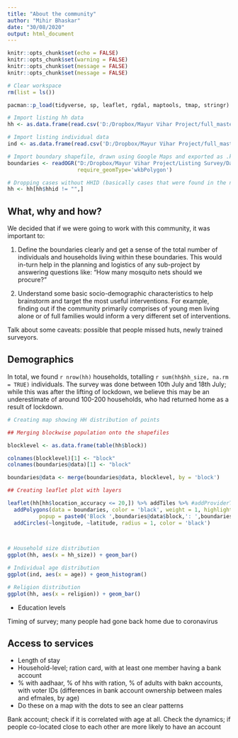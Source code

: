 ```yaml
---
title: "About the community"
author: "Mihir Bhaskar"
date: "30/08/2020"
output: html_document
---
```


```r
knitr::opts_chunk$set(echo = FALSE)
knitr::opts_chunk$set(warning = FALSE)
knitr::opts_chunk$set(message = FALSE)
knitr::opts_chunk$set(message = FALSE)

# Clear workspace
rm(list = ls())

pacman::p_load(tidyverse, sp, leaflet, rgdal, maptools, tmap, stringr)

# Import listing hh data
hh <- as.data.frame(read.csv('D:/Dropbox/Mayur Vihar Project/full_master_hh_data.csv')) 

# Import listing individual data
ind <- as.data.frame(read.csv('D:/Dropbox/Mayur Vihar Project/full_master_ind_data.csv')) 

# Import boundary shapefile, drawn using Google Maps and exported as .kml
boundaries <- readOGR("D:/Dropbox/Mayur Vihar Project/Listing Survey/Data/Raw/Blocks for listing.kml",
                      require_geomType='wkbPolygon')

# Dropping cases without HHID (basically cases that were found in the net distribution but didn't match)
hh <- hh[hh$hhid != "",]

```

## What, why and how?

We decided that if we were going to work with this community, it was important to:

1. Define the boundaries clearly and get a sense of the total number of individuals and households living within these boundaries. This would in-turn help in the planning and logistics of any sub-project by answering questions like: "How many mosquito nets should we procure?"

2. Understand some basic socio-demographic characteristics to help brainstorm and target the most useful interventions. For example, finding out if the community primarily comprises of young men living alone or of full families would inform a very different set of interventions. 

Talk about some caveats: possible that people missed huts, newly trained surveyors. 

## Demographics

In total, we found `r nrow(hh)` households, totalling `r sum(hh$hh_size, na.rm = TRUE)` individuals. The survey was done between 10th July and 18th July; while this was after the lifting of lockdown, we believe this may be an underestimate of around 100-200 households, who had returned home as a result of lockdown.

```r

# Creating map showing HH distribution of points

## Merging blockwise population onto the shapefiles

blocklevel <- as.data.frame(table(hh$block))

colnames(blocklevel)[1] <- "block"
colnames(boundaries@data)[1] <- "block"

boundaries@data <- merge(boundaries@data, blocklevel, by = 'block') 

## Creating leaflet plot with layers 

leaflet(hh[hh$location_accuracy <= 20,]) %>% addTiles %>% #addProviderTiles("Esri.WorldImagery") %>% 
  addPolygons(data = boundaries, color = 'black', weight = 1, highlightOptions = highlightOptions(color = "white", weight = 2, bringToFront = TRUE),
          popup = paste0('Block ',boundaries@data$block,': ',boundaries@data$Freq,' households')) %>%
  addCircles(~longitude, ~latitude, radius = 1, color = 'black')
  


# Household size distribution
ggplot(hh, aes(x = hh_size)) + geom_bar()

# Individual age distribution
ggplot(ind, aes(x = age)) + geom_histogram()

# Religion distribution
ggplot(hh, aes(x = religion)) + geom_bar()


```


- Education levels

Timing of survey; many people had gone back home due to coronavirus

## Access to services

- Length of stay
- Household-level; ration card, with at least one member having a bank account
- % with aadhaar, % of hhs with ration, % of adults with bakn accounts, with voter IDs
(differences in bank account ownership between males and efmales, by age)
- Do these on a map with the dots to see an clear patterns

Bank account; check if it is correlated with age at all. Check the dynamics; if people co-located close to each other are more likely to have an account
